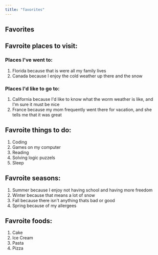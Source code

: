 ```yaml
---
title: "favorites"
---
```


<Nav act={3} />

# Favorites
## Favroite places to visit:
### Places I've went to:
1. Florida because that is were all my family lives
2. Canada because I enjoy the cold weather up there and the snow
### Places I'd like to go to:
1. California because I'd like to know what the worm weather is like, and I'm sure it must be nice
2. France because my mom frequently went there for vacation, and she tells me that it was great
## Favroite things to do:
1. Coding
2. Games on my computer
3. Reading
4. Solving logic puzzels
5. Sleep
## Favroite seasons:
1. Summer because I enjoy not having school and having more freedom
2. Winter because that means a lot of snow
3. Fall because there isn't anything thats bad or good
4. Spring because of my allergees
## Favroite foods:
1. Cake
2. Ice Cream
3. Pasta
4. Pizza
